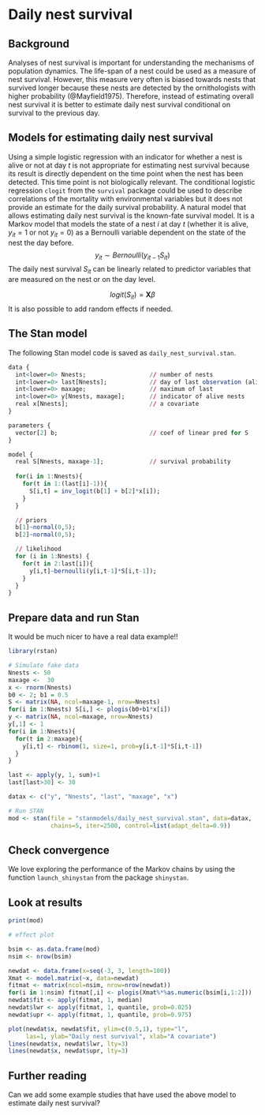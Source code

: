 # Daily nest survival {#dailynestsurv}

## Background

Analyses of nest survival is important for understanding the mechanisms of population dynamics. The life-span of a nest could be used as a measure of nest survival. However, this measure very often is biased towards nests that survived longer because these nests are detected by the ornithologists with higher probability (@Mayfield1975). Therefore, instead of estimating overall nest survival it is better to estimate daily nest survival conditional on survival to the previous day. 


## Models for estimating daily nest survival
Using a simple logistic regression with an indicator for whether a nest is alive or not at day $t$ is not appropriate for estimating nest survival because its result is directly dependent on the time point when the nest has been detected. This time point is not biologically relevant. The conditional logistic regression `clogit` from the `survival` package could be used to describe correlations of the mortality with environmental variables but it does not provide an estimate for the daily survival probability. 
A natural model that allows estimating daily nest survival is the known-fate survival model. It is a Markov model that models the state of a nest $i$ at day $t$ (whether it is alive, $y_{it}=1$ or not $y_{it}=0$) as a Bernoulli variable dependent on the state of the nest the day before.  
$$ y_{it} \sim Bernoulli(y_{it-1}S_{it})$$
The daily nest survival $S_{it}$ can be linearly related to predictor variables that are measured on the nest or on the day level.

$$logit(S_{it}) = \textbf{X} \beta$$
It is also possible to add random effects if needed.


## The Stan model {#dailynestsurvstan}
The following Stan model code is saved as `daily_nest_survival.stan`.

```r
data {
  int<lower=0> Nnests;                  // number of nests
  int<lower=0> last[Nnests];            // day of last observation (alive or dead)
  int<lower=0> maxage;                  // maximum of last
  int<lower=0> y[Nnests, maxage];       // indicator of alive nests
  real x[Nnests];                       // a covariate
}

parameters {
  vector[2] b;                          // coef of linear pred for S
}

model {
  real S[Nnests, maxage-1];             // survival probability
                
  for(i in 1:Nnests){  
    for(t in 1:(last[i]-1)){ 
      S[i,t] = inv_logit(b[1] + b[2]*x[i]); 
    }
  }

  // priors
  b[1]~normal(0,5);
  b[2]~normal(0,5);

  // likelihood
  for (i in 1:Nnests) {
    for(t in 2:last[i]){
      y[i,t]~bernoulli(y[i,t-1]*S[i,t-1]);
    }
  }
}
```



## Prepare data and run Stan

It would be much nicer to have a real data example!!
```r
library(rstan)

# Simulate fake data 
Nnests <- 50
maxage <-  30
x <- rnorm(Nnests)
b0 <- 2; b1 = 0.5
S <- matrix(NA, ncol=maxage-1, nrow=Nnests)
for(i in 1:Nnests) S[i,] <- plogis(b0+b1*x[i])
y <- matrix(NA, ncol=maxage, nrow=Nnests)
y[,1] <- 1
for(i in 1:Nnests){
  for(t in 2:maxage){
    y[i,t] <- rbinom(1, size=1, prob=y[i,t-1]*S[i,t-1])
  }
}

last <- apply(y, 1, sum)+1
last[last>30] <- 30

datax <- c("y", "Nnests", "last", "maxage", "x")

# Run STAN
mod <- stan(file = "stanmodels/daily_nest_survival.stan", data=datax, 
            chains=5, iter=2500, control=list(adapt_delta=0.9))
```


## Check convergence

We love exploring the performance of the Markov chains by using the function `launch_shinystan` from the package `shinystan`. 

## Look at results


```r
print(mod)
```


```r

# effect plot

bsim <- as.data.frame(mod)
nsim <- nrow(bsim)

newdat <- data.frame(x=seq(-3, 3, length=100))
Xmat <- model.matrix(~x, data=newdat)
fitmat <- matrix(ncol=nsim, nrow=nrow(newdat))
for(i in 1:nsim) fitmat[,i] <- plogis(Xmat%*%as.numeric(bsim[i,1:2]))
newdat$fit <- apply(fitmat, 1, median)
newdat$lwr <- apply(fitmat, 1, quantile, prob=0.025)
newdat$upr <- apply(fitmat, 1, quantile, prob=0.975)

plot(newdat$x, newdat$fit, ylim=c(0.5,1), type="l",
     las=1, ylab="Daily nest survival", xlab="A covariate")
lines(newdat$x, newdat$lwr, lty=3)
lines(newdat$x, newdat$upr, lty=3)
```


## Further reading {-}
Can we add some example studies that have used the above model to estimate daily nest survival?





